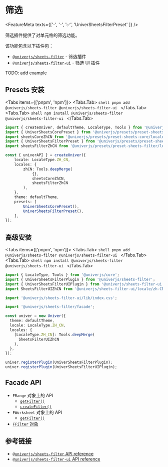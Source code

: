 
# 筛选

<FeatureMeta texts={['-', '-', '✅', 'UniverSheetsFilterPreset' ]} />

筛选插件提供了对单元格的筛选功能。

该功能包含以下插件包：

* [`@univerjs/sheets-filter`](https://www.npmjs.com/package/@univerjs/sheets-filter/README) - 筛选插件
* [`@univerjs/sheets-filter-ui`](https://www.npmjs.com/package/@univerjs/sheets-filter-ui/README) - 筛选 UI 插件

<Callout>
  TODO: add example
</Callout>

## Presets 安装

<Tabs items={['pnpm', 'npm']}>
  <Tabs.Tab>
    ```shell
    pnpm add @univerjs/sheets-filter @univerjs/sheets-filter-ui
    ```
  </Tabs.Tab>
  <Tabs.Tab>
    ```shell
    npm install @univerjs/sheets-filter @univerjs/sheets-filter-ui
    ```
  </Tabs.Tab>
</Tabs>

```ts {4-5,13,19}
import { createUniver, defaultTheme, LocaleType, Tools } from '@univerjs/presets';
import { UniverSheetsCorePreset } from '@univerjs/presets/preset-sheets-core';
import sheetsCoreZhCN from '@univerjs/presets/preset-sheets-core/locales/zh-CN';
import { UniverSheetsFilterPreset } from '@univerjs/presets/preset-sheets-filter';
import sheetsFilterZhCN from '@univerjs/presets/preset-sheets-filter/locales/zh-CN';

const { univerAPI } = createUniver({
    locale: LocaleType.ZH_CN,
    locales: {
        zhCN: Tools.deepMerge(
            {},
            sheetsCoreZhCN,
            sheetsFilterZhCN 
        ),
    },
    theme: defaultTheme,
    presets: [
        UniverSheetsCorePreset(),
        UniverSheetsFilterPreset(),
    ],
});
```

## 高级安装

<Tabs items={['pnpm', 'npm']}>
  <Tabs.Tab>
    ```shell
    pnpm add @univerjs/sheets-filter @univerjs/sheets-filter-ui
    ```
  </Tabs.Tab>
  <Tabs.Tab>
    ```shell
    npm install @univerjs/sheets-filter @univerjs/sheets-filter-ui
    ```
  </Tabs.Tab>
</Tabs>

```typescript {2-4,6,8,15,20-21}
import { LocaleType, Tools } from '@univerjs/core';
import { UniverSheetsFilterPlugin } from '@univerjs/sheets-filter';
import { UniverSheetsFilterUIPlugin } from '@univerjs/sheets-filter-ui';
import SheetsFilterUIZhCN from '@univerjs/sheets-filter-ui/locale/zh-CN';

import '@univerjs/sheets-filter-ui/lib/index.css';

import '@univerjs/sheets-filter/facade';

const univer = new Univer({
  theme: defaultTheme,
  locale: LocaleType.ZH_CN,
  locales: {
    [LocaleType.ZH_CN]: Tools.deepMerge(
      SheetsFilterUIZhCN
    ),
  },
});

univer.registerPlugin(UniverSheetsFilterPlugin);
univer.registerPlugin(UniverSheetsFilterUIPlugin);
```

## Facade API

* `FRange` 对象上的 API
  * [`getFilter()`](/typedoc/@univerjs/facade/classes/FRange#getfilter)
  * [`createFilter()`](/typedoc/@univerjs/facade/classes/FRange#createfilter)
* `FWorksheet` 对象上的 API
  * [`getFilter()`](/typedoc/@univerjs/facade/classes/FWorksheet#getfilter)
* [`FFilter` 对象](/typedoc/@univerjs/facade/classes/FFilter)

## 参考链接

* [`@univerjs/sheets-filter` API reference](/typedoc/@univerjs/sheets-filter/README)
* [`@univerjs/sheets-filter-ui` API reference](/typedoc/@univerjs/sheets-filter-ui/README)
